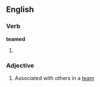 ==English==

===Verb===
'''teamed'''

# {{past of|[[team]]}}

===Adjective===
{{en-adj|-}}

# Associated with others in a [[team]]